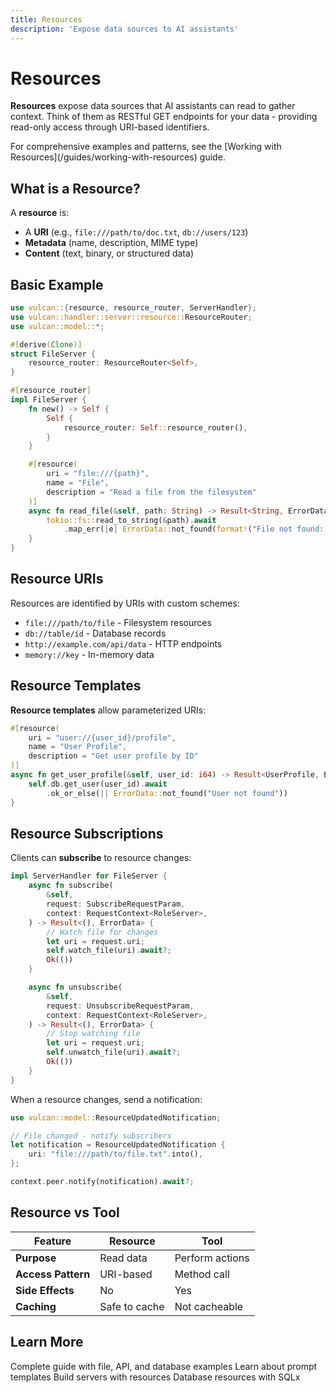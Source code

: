```yaml
---
title: Resources
description: 'Expose data sources to AI assistants'
---
```


# Resources

**Resources** expose data sources that AI assistants can read to gather context. Think of them as RESTful GET endpoints for your data - providing read-only access through URI-based identifiers.

<Tip>
For comprehensive examples and patterns, see the [Working with Resources](/guides/working-with-resources) guide.
</Tip>

## What is a Resource?

A **resource** is:
- A **URI** (e.g., `file:///path/to/doc.txt`, `db://users/123`)
- **Metadata** (name, description, MIME type)
- **Content** (text, binary, or structured data)

## Basic Example

```rust
use vulcan::{resource, resource_router, ServerHandler};
use vulcan::handler::server::resource::ResourceRouter;
use vulcan::model::*;

#[derive(Clone)]
struct FileServer {
    resource_router: ResourceRouter<Self>,
}

#[resource_router]
impl FileServer {
    fn new() -> Self {
        Self {
            resource_router: Self::resource_router(),
        }
    }

    #[resource(
        uri = "file:///{path}",
        name = "File",
        description = "Read a file from the filesystem"
    )]
    async fn read_file(&self, path: String) -> Result<String, ErrorData> {
        tokio::fs::read_to_string(&path).await
            .map_err(|e| ErrorData::not_found(format!("File not found: {}", e)))
    }
}
```

## Resource URIs

Resources are identified by URIs with custom schemes:

- `file:///path/to/file` - Filesystem resources
- `db://table/id` - Database records
- `http://example.com/api/data` - HTTP endpoints
- `memory://key` - In-memory data

## Resource Templates

**Resource templates** allow parameterized URIs:

```rust
#[resource(
    uri = "user://{user_id}/profile",
    name = "User Profile",
    description = "Get user profile by ID"
)]
async fn get_user_profile(&self, user_id: i64) -> Result<UserProfile, ErrorData> {
    self.db.get_user(user_id).await
        .ok_or_else(|| ErrorData::not_found("User not found"))
}
```

## Resource Subscriptions

Clients can **subscribe** to resource changes:

```rust
impl ServerHandler for FileServer {
    async fn subscribe(
        &self,
        request: SubscribeRequestParam,
        context: RequestContext<RoleServer>,
    ) -> Result<(), ErrorData> {
        // Watch file for changes
        let uri = request.uri;
        self.watch_file(uri).await?;
        Ok(())
    }

    async fn unsubscribe(
        &self,
        request: UnsubscribeRequestParam,
        context: RequestContext<RoleServer>,
    ) -> Result<(), ErrorData> {
        // Stop watching file
        let uri = request.uri;
        self.unwatch_file(uri).await?;
        Ok(())
    }
}
```

When a resource changes, send a notification:

```rust
use vulcan::model::ResourceUpdatedNotification;

// File changed - notify subscribers
let notification = ResourceUpdatedNotification {
    uri: "file:///path/to/file.txt".into(),
};

context.peer.notify(notification).await?;
```

## Resource vs Tool

| Feature | Resource | Tool |
|---------|----------|------|
| **Purpose** | Read data | Perform actions |
| **Access Pattern** | URI-based | Method call |
| **Side Effects** | No | Yes |
| **Caching** | Safe to cache | Not cacheable |

## Learn More

<CardGroup cols={2}>
  <Card title="Working with Resources" icon="database" href="/guides/working-with-resources">
    Complete guide with file, API, and database examples
  </Card>
  <Card title="Prompts" icon="message" href="/concepts/prompts">
    Learn about prompt templates
  </Card>
  <Card title="Building a Server" icon="server" href="/guides/building-server">
    Build servers with resources
  </Card>
  <Card title="Database Integration" icon="database" href="/examples-docs/database-integration">
    Database resources with SQLx
  </Card>
</CardGroup>
